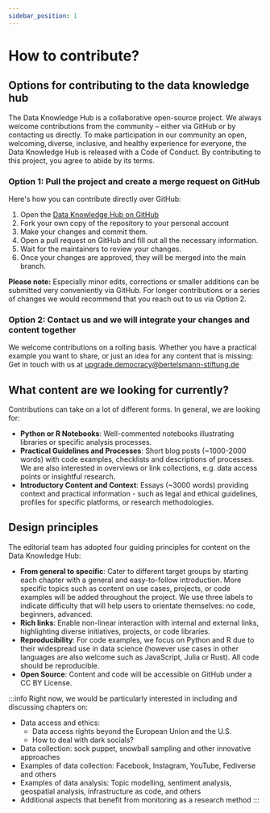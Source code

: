 ```yaml
---
sidebar_position: 1
---
```


# How to contribute?
<LastUpdatedByChip author="Clara Ruthardt" updatedOn="13.09.2024" ></LastUpdatedByChip>

## Options for contributing to the data knowledge hub

The Data Knowledge Hub is a collaborative open-source project. We always welcome contributions from the community – either via GitHub or by contacting us directly. To make participation in our community an open, welcoming, diverse, inclusive, and healthy experience for everyone, the Data Knowledge Hub is released with a Code of Conduct. By contributing to this project, you agree to abide by its terms.

### Option 1: Pull the project and create a merge request on GitHub

Here's how you can contribute directly over GitHub:

1.	Open the [Data Knowledge Hub on GitHub](https://github.com/bertelsmannstift/data-knowledge-hub)
2.	Fork your own copy of the repository to your personal account
3.	Make your changes and commit them.
4.	Open a pull request on GitHub and fill out all the necessary information. 
5.	Wait for the maintainers to review your changes.
6.	Once your changes are approved, they will be merged into the main branch.

**Please note:** Especially minor edits, corrections or smaller additions can be submitted very conveniently via GitHub. For longer contributions or a series of changes we would recommend that you reach out to us via Option 2.

### Option 2: Contact us and we will integrate your changes and content together

We welcome contributions on a rolling basis. Whether you have a practical example you want to share, or just an idea for any content that is missing: Get in touch with us at [upgrade.democracy@bertelsmann-stiftung.de](mailto:upgrade.democracy@bertelsmann-stiftung.de)

## What content are we looking for currently?

Contributions can take on a lot of different forms. In general, we are looking for:

- **Python or R Notebooks**: Well-commented notebooks illustrating libraries or specific analysis processes. 
- **Practical Guidelines and Processes**: Short blog posts (~1000-2000 words) with code examples, checklists and descriptions of processes. We are also interested in overviews or link collections, e.g. data access points or insightful research.
- **Introductory Content and Context**: Essays (~3000 words) providing context and practical information - such as legal and ethical guidelines, profiles for specific platforms, or research methodologies. 

## Design principles

The editorial team has adopted four guiding principles for content on the Data Knowledge Hub:

- **From general to specific**: Cater to different target groups by starting each chapter with a general and easy-to-follow introduction. More specific topics such as content on use cases, projects, or code examples will be added throughout the project. We use three labels to indicate difficulty that will help users to orientate themselves: no code, beginners, advanced.
- **Rich links**: Enable non-linear interaction with internal and external links, highlighting diverse initiatives, projects, or code libraries.
- **Reproducibility**: For code examples, we focus on Python and R due to their widespread use in data science (however use cases in other languages are also welcome such as JavaScript, Julia or Rust). All code should be reproducible.
- **Open Source**: Content and code will be accessible on GitHub under a CC BY License.

:::info
Right now, we would be particularly interested in including and discussing chapters on:

- Data access and ethics:
  - Data access rights beyond the European Union and the U.S.
  - How to deal with dark socials?
- Data collection: sock puppet, snowball sampling and other innovative approaches
- Examples of data collection: Facebook, Instagram, YouTube, Fediverse and others
- Examples of data analysis: Topic modelling, sentiment analysis, geospatial analysis, infrastructure as code, and others
- Additional aspects that benefit from monitoring as a research method
:::